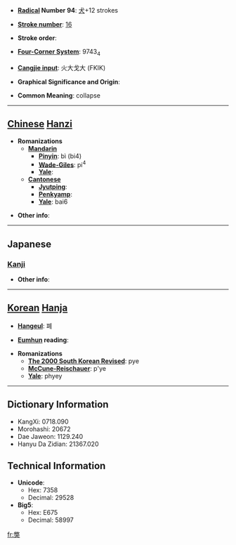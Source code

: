 * '''[[Wiktionary:Chinese radical index| Radical]] Number 94''': [[Wiktionary:Chinese radical index 犬|犬]]+12 strokes

* '''[[Wiktionary:Chinese total strokes index|Stroke number]]''': [[Wiktionary:Chinese total strokes index 16|16]]

* '''Stroke order''': 

* '''[[Wiktionary:Chinese four corner index|Four-Corner System]]''': 9743<sub>4</sub>

* '''[[Wiktionary:Chinese Cangjie index|Cangjie input]]''': 火大戈大 (FKIK)

* '''Graphical Significance and Origin''': 

* '''Common Meaning''': collapse

----

== [[Chinese]] [[Hanzi]] ==

* '''Romanizations'''
** '''[[Mandarin]]'''
*** '''[[Pinyin]]''': bì (bi4)
*** '''[[Wade-Giles]]''': pi<sup>4</sup>
*** '''[[Yale]]''': 
** '''[[Cantonese]]'''
*** '''[[Jyutping]]''':
*** '''[[Penkyamp]]''': 
*** '''[[Yale]]''': bai6

* '''Other info''': 

----

==Japanese==
===[[Kanji]]===
{{kanji|on readings=[[へい]] (hei), [[べい]] (bei), [[へつ]] (hetsu), [[べち]] (bechi)
|kun readings=
}}

* '''Other info''':  

----

== [[Korean]] [[Hanja]] ==

* '''[[Hangeul]]''': 폐

* '''[[Eumhun]] reading''': 

* '''Romanizations'''
** '''[[The 2000 South Korean Revised Romanization|The 2000 South Korean Revised]]''': pye
** '''[[McCune-Reischauer]]''': p'ye
** '''[[Yale]]''': phyey

----

== Dictionary Information ==

* KangXi: 0718.090
* Morohashi: 20672
* Dae Jaweon: 1129.240
* Hanyu Da Zidian: 21367.020

== Technical Information ==

* '''Unicode''':
** Hex: 7358
** Decimal: 29528
* '''Big5''':
** Hex: E675
** Decimal: 58997

[[fr:獘]]